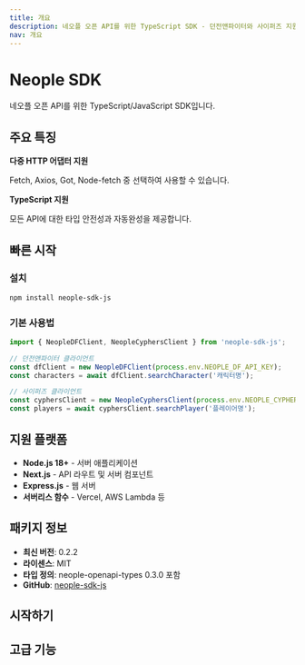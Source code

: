 ```yaml
---
title: 개요
description: 네오플 오픈 API를 위한 TypeScript SDK - 던전앤파이터와 사이퍼즈 지원
nav: 개요
---
```


# Neople SDK

네오플 오픈 API를 위한 TypeScript/JavaScript SDK입니다.

## 주요 특징

**다중 HTTP 어댑터 지원**

Fetch, Axios, Got, Node-fetch 중 선택하여 사용할 수 있습니다.

**TypeScript 지원**  

모든 API에 대한 타입 안전성과 자동완성을 제공합니다.


## 빠른 시작

### 설치

```bash
npm install neople-sdk-js
```

### 기본 사용법

```typescript
import { NeopleDFClient, NeopleCyphersClient } from 'neople-sdk-js';

// 던전앤파이터 클라이언트
const dfClient = new NeopleDFClient(process.env.NEOPLE_DF_API_KEY);
const characters = await dfClient.searchCharacter('캐릭터명');

// 사이퍼즈 클라이언트  
const cyphersClient = new NeopleCyphersClient(process.env.NEOPLE_CYPHERS_API_KEY);
const players = await cyphersClient.searchPlayer('플레이어명');
```

## 지원 플랫폼

- **Node.js 18+** - 서버 애플리케이션
- **Next.js** - API 라우트 및 서버 컴포넌트
- **Express.js** - 웹 서버
- **서버리스 함수** - Vercel, AWS Lambda 등

## 패키지 정보

- **최신 버전**: 0.2.2
- **라이센스**: MIT
- **타입 정의**: neople-openapi-types 0.3.0 포함
- **GitHub**: [neople-sdk-js](https://github.com/crowrish/neople-sdk-js)

## 시작하기

<Cards>
  <Card title="설치 및 설정" href="/docs/getting-started" />
  <Card title="던전앤파이터 API" href="/docs/api-dungeon-fighter" />
  <Card title="사이퍼즈 API" href="/docs/api-cyphers" />
  <Card title="설정 가이드" href="/docs/configuration" />
</Cards>

## 고급 기능

<Cards>
  <Card title="HTTP 어댑터" href="/docs/adapter-fetch" />
  <Card title="오류 처리" href="/docs/error-handling" />
  <Card title="타입 정의" href="/docs/types" />
  <Card title="예제 코드" href="/docs/examples" />
</Cards>
